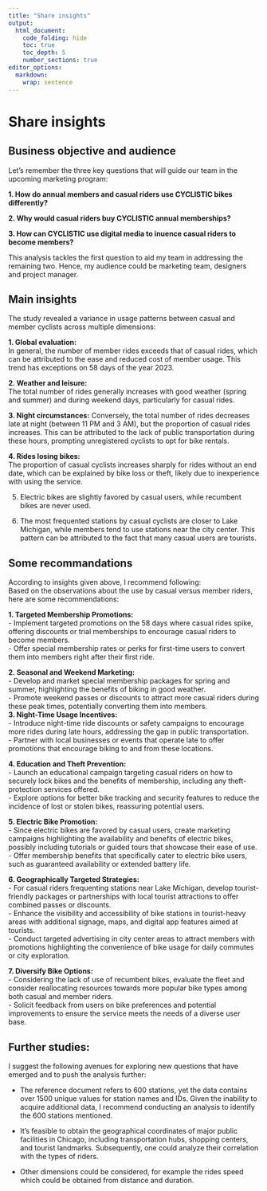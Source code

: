 ```yaml
---
title: "Share insights"
output:
  html_document:
    code_folding: hide
    toc: true
    toc_depth: 5
    number_sections: true
editor_options: 
  markdown: 
    wrap: sentence
---
```


# Share insights

## Business objective and audience

Let's remember the three key questions that will guide our team in the upcoming marketing program:

**1. How do annual members and casual riders use CYCLISTIC bikes differently?**

**2. Why would casual riders buy CYCLISTIC annual memberships?**

**3. How can CYCLISTIC use digital media to inuence casual riders to become members?**

This analysis tackles the first question to aid my team in addressing the remaining two.
Hence, my audience could be marketing team, designers and project manager.

## Main insights

The study revealed a variance in usage patterns between casual and member cyclists across multiple dimensions:

**1.  Global evaluation:**  
In general, the number of member rides exceeds that of casual rides, which can be attributed to the ease and reduced cost of member usage.
    This trend has exceptions on 58 days of the year 2023.

**2.  Weather and leisure:**  
The total number of rides generally increases with good weather (spring and summer) and during weekend days, particularly for casual rides.

**3.  Night circumstances:** Conversely, the total number of rides decreases late at night (between 11 PM and 3 AM), but the proportion of casual rides increases.
    This can be attributed to the lack of public transportation during these hours, prompting unregistered cyclists to opt for bike rentals.

**4.  Rides losing bikes:**  
The proportion of casual cyclists increases sharply for rides without an end date, which can be explained by bike loss or theft, likely due to inexperience with using the service.

5.  Electric bikes are slightly favored by casual users, while recumbent bikes are never used.

6.  The most frequented stations by casual cyclists are closer to Lake Michigan, while members tend to use stations near the city center.
    This pattern can be attributed to the fact that many casual users are tourists.

## Some recommandations

According to insights given above, I recommend following:\
Based on the observations about the use by casual versus member riders, here are some recommendations:

**1.  Targeted Membership Promotions:**  
- Implement targeted promotions on the 58 days where casual rides spike, offering discounts or trial memberships to encourage casual riders to become members.  
- Offer special membership rates or perks for first-time users to convert them into members right after their first ride.  

**2.  Seasonal and Weekend Marketing:**  
- Develop and market special membership packages for spring and summer, highlighting the benefits of biking in good weather.  
- Promote weekend passes or discounts to attract more casual riders during these peak times, potentially converting them into members.  
**3. Night-Time Usage Incentives:**  
- Introduce night-time ride discounts or safety campaigns to encourage more rides during late hours, addressing the gap in public transportation.  
- Partner with local businesses or events that operate late to offer promotions that encourage biking to and from these locations.  

**4. Education and Theft Prevention:**  
- Launch an educational campaign targeting casual riders on how to securely lock bikes and the benefits of membership, including any theft-protection services offered.  
- Explore options for better bike tracking and security features to reduce the incidence of lost or stolen bikes, reassuring potential users.  

**5. Electric Bike Promotion:**  
- Since electric bikes are favored by casual users, create marketing campaigns highlighting the availability and benefits of electric bikes, possibly including tutorials or guided tours that showcase their ease of use.  
- Offer membership benefits that specifically cater to electric bike users, such as guaranteed availability or extended battery life.  

**6. Geographically Targeted Strategies:**  
- For casual riders frequenting stations near Lake Michigan, develop tourist-friendly packages or partnerships with local tourist attractions to offer combined passes or discounts.  
- Enhance the visibility and accessibility of bike stations in tourist-heavy areas with additional signage, maps, and digital app features aimed at tourists.  
- Conduct targeted advertising in city center areas to attract members with promotions highlighting the convenience of bike usage for daily commutes or city exploration.  

**7. Diversify Bike Options:**  
- Considering the lack of use of recumbent bikes, evaluate the fleet and consider reallocating resources towards more popular bike types among both casual and member riders.  
- Solicit feedback from users on bike preferences and potential improvements to ensure the service meets the needs of a diverse user base.  

## Further studies: 
I suggest the following avenues for exploring new questions that have emerged and to push the analysis further:

- The reference document refers to 600 stations, yet the data contains over 1500 unique values for station names and IDs. Given the inability to acquire additional data, I recommend conducting an analysis to identify the 600 stations mentioned.

- It's feasible to obtain the geographical coordinates of major public facilities in Chicago, including transportation hubs, shopping centers, and tourist landmarks. Subsequently, one could analyze their correlation with the types of riders. 

- Other dimensions could be considered, for example the rides speed which could be obtained from distance and duration.